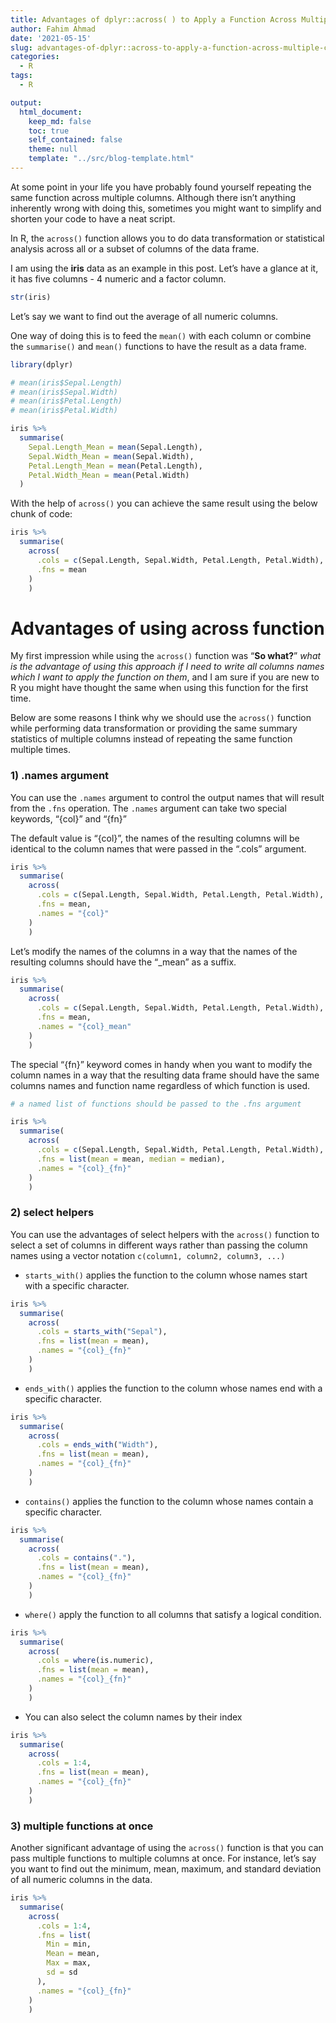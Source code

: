 ```yaml
---
title: Advantages of dplyr::across( ) to Apply a Function Across Multiple Columns
author: Fahim Ahmad
date: '2021-05-15'
slug: advantages-of-dplyr::across-to-apply-a-function-across-multiple-columns
categories:
  - R
tags:
  - R

output:
  html_document:
    keep_md: false
    toc: true
    self_contained: false
    theme: null
    template: "../src/blog-template.html"
---
```

At some point in your life you have probably found yourself repeating the same function across multiple columns. Although there isn’t anything inherently wrong with doing this, sometimes you might want to simplify and shorten your code to have a neat script.

In R, the `across()` function allows you to do data transformation or statistical analysis across all or a subset of columns of the data frame.

I am using the __iris__ data as an example in this post. Let's have a glance at it, it has five columns - 4 numeric and a factor column. 

```r
str(iris)
```

Let’s say we want to find out the average of all numeric columns.

One way of doing this is to feed the `mean()` with each column or combine the `summarise()` and `mean()` functions to have the result as a data frame.

```r
library(dplyr)

# mean(iris$Sepal.Length)
# mean(iris$Sepal.Width)
# mean(iris$Petal.Length)
# mean(iris$Petal.Width)

iris %>% 
  summarise(
    Sepal.Length_Mean = mean(Sepal.Length),
    Sepal.Width_Mean = mean(Sepal.Width),
    Petal.Length_Mean = mean(Petal.Length),
    Petal.Width_Mean = mean(Petal.Width)
  )

```

With the help of `across()` you can achieve the same result using the below chunk of code:


```r
iris %>% 
  summarise(
    across(
      .cols = c(Sepal.Length, Sepal.Width, Petal.Length, Petal.Width),
      .fns = mean
    )
    )
```

# Advantages of using across function

My first impression while using the `across()` function was "**So what?**" *what is the advantage of using this approach if I need to write all columns names which I want to apply the function on them*, and I am sure if you are new to R you might have thought the same when using this function for the first time.

Below are some reasons I think why we should use the `across()` function while performing data transformation or providing the same summary statistics of multiple columns instead of repeating the same function multiple times.

### 1) .names argument

You can use the `.names` argument to control the output names that will result from the `.fns` operation. The `.names` argument can take two special keywords, "{col}" and "{fn}"

The default value is "{col}", the names of the resulting columns will be identical to the column names that were passed in the ".cols" argument. 


```r
iris %>% 
  summarise(
    across(
      .cols = c(Sepal.Length, Sepal.Width, Petal.Length, Petal.Width),
      .fns = mean,
      .names = "{col}"
    )
    )
```

Let’s modify the names of the columns in a way that the names of the resulting columns should have the "_mean" as a suffix.

```r
iris %>% 
  summarise(
    across(
      .cols = c(Sepal.Length, Sepal.Width, Petal.Length, Petal.Width),
      .fns = mean,
      .names = "{col}_mean"
    )
    )
```

The special "{fn}" keyword comes in handy when you want to modify the column names in a way that the resulting data frame should have the same columns names and function name regardless of which function is used.

```r
# a named list of functions should be passed to the .fns argument

iris %>% 
  summarise(
    across(
      .cols = c(Sepal.Length, Sepal.Width, Petal.Length, Petal.Width),
      .fns = list(mean = mean, median = median),
      .names = "{col}_{fn}"
    )
    )
```


### 2) select helpers

You can use the advantages of select helpers with the `across()` function to select a set of columns in different ways rather than passing the column names using a vector notation `c(column1, column2, column3, ...)`

* `starts_with()` applies the function to the column whose names start with a specific character.

```r
iris %>% 
  summarise(
    across(
      .cols = starts_with("Sepal"),
      .fns = list(mean = mean),
      .names = "{col}_{fn}"
    )
    )
```

* `ends_with()` applies the function to the column whose names end with a specific character.

```r
iris %>% 
  summarise(
    across(
      .cols = ends_with("Width"),
      .fns = list(mean = mean),
      .names = "{col}_{fn}"
    )
    )
```

* `contains()` applies the function to the column whose names contain a specific character.

```r
iris %>% 
  summarise(
    across(
      .cols = contains("."),
      .fns = list(mean = mean),
      .names = "{col}_{fn}"
    )
    )
```

* `where()` apply the function to all columns that satisfy a logical condition.

```r
iris %>% 
  summarise(
    across(
      .cols = where(is.numeric),
      .fns = list(mean = mean),
      .names = "{col}_{fn}"
    )
    )
```

* You can also select the column names by their index

```r
iris %>% 
  summarise(
    across(
      .cols = 1:4,
      .fns = list(mean = mean),
      .names = "{col}_{fn}"
    )
    )
```


### 3) multiple functions at once

Another significant advantage of using the `across()` function is that you can pass multiple functions to multiple columns at once. For instance, let's say you want to find out the minimum, mean, maximum, and standard deviation of all numeric columns in the data.

```r
iris %>% 
  summarise(
    across(
      .cols = 1:4,
      .fns = list(
        Min = min,
        Mean = mean,
        Max = max,
        sd = sd
      ),
      .names = "{col}_{fn}"
    )
    )
```

